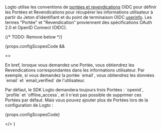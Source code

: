 
Logto utilise les conventions de [portées et revendications](https://openid.net/specs/openid-connect-core-1_0.html#Claims) OIDC pour définir les Portées et Revendications pour récupérer les informations utilisateur à partir du Jeton d’identifiant et du point de terminaison OIDC <a href="https://openid.net/specs/openid-connect-core-1_0.html#UserInfo">userinfo</a>. Les termes "Portée" et "Revendication" proviennent des spécifications OAuth 2.0 et OpenID Connect (OIDC).

{/* TODO: Remove below */}

{props.configScopesCode &&

<>
<p>
En bref, lorsque vous demandez une Portée, vous obtiendrez les Revendications correspondantes dans les informations utilisateur. Par exemple, si vous demandez la portée `email`, vous obtiendrez les données `email` et `email_verified` de l'utilisateur.
</p>

<p>
  Par défaut, le SDK Logto demandera toujours trois Portées : `openid`, `profile` et
  `offline_access`, et il n'est pas possible de supprimer ces Portées par défaut. Mais vous pouvez
  ajouter plus de Portées lors de la configuration de Logto :
</p>

{props.configScopesCode}

</>
}

<ScopeClaimList />
